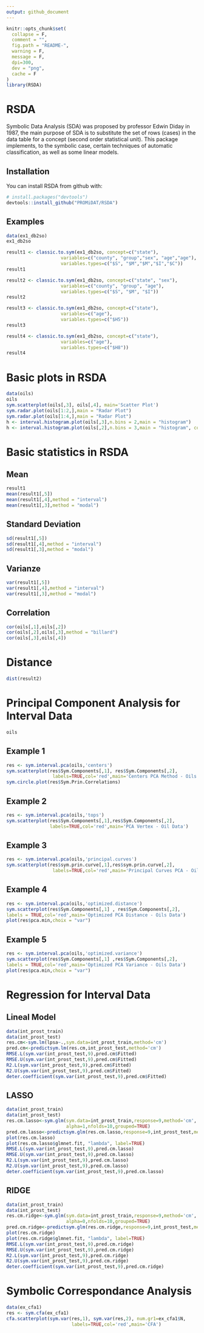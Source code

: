 ```yaml
---
output: github_document
---
```


<!-- README.md is generated from README.Rmd. Please edit that file -->

```r
knitr::opts_chunk$set(
  collapse = F,
  comment = "",
  fig.path = "README-",
  warning = F,
  message = F,
  dpi=300,
  dev = "png",
  cache = F
)
library(RSDA)
```

# RSDA

Symbolic Data Analysis (SDA) was proposed by professor Edwin Diday in 1987, the main purpose of SDA is to substitute the set of rows (cases) in the data table for  a concept (second order statistical unit). This package implements, to the symbolic case, certain techniques of automatic classification, as well as some linear models.

## Installation

You can install RSDA from github with:

```r
# install.packages("devtools")
devtools::install_github("PROMiDAT/RSDA")
```

## Examples

```r
data(ex1_db2so)
ex1_db2so
```

```r
result1 <- classic.to.sym(ex1_db2so, concept=c("state"),
                    variables=c("county", "group","sex", "age","age"),
                    variables.types=c("$S", "$M","$M","$I","$C"))
result1

result2 <- classic.to.sym(ex1_db2so, concept=c("state", "sex"),
                    variables=c("county", "group", "age"),
                    variables.types=c("$S", "$M", "$I"))
result2

result3 <- classic.to.sym(ex1_db2so, concept=c("state"),
                    variables=c("age"),
                    variables.types=c("$H5"))
result3

result4 <- classic.to.sym(ex1_db2so, concept=c("state"),
                    variables=c("age"),
                    variables.types=c("$H8"))
result4
```

# Basic plots in RSDA

```r
data(oils)
oils
sym.scatterplot(oils[,3], oils[,4], main='Scatter Plot')
sym.radar.plot(oils[1:2,],main = "Radar Plot")
sym.radar.plot(oils[1:4,],main = "Radar Plot")
h <- interval.histogram.plot(oils[,3],n.bins = 2,main = "histogram")
h <- interval.histogram.plot(oils[,2],n.bins = 3,main = "histogram", col = "blue")
```


# Basic statistics in RSDA

## Mean

```r
result1
mean(result1[,5])
mean(result1[,4],method = "interval")
mean(result1[,3],method = "modal")
```


## Standard Deviation

```r
sd(result1[,5])
sd(result1[,4],method = "interval")
sd(result1[,3],method = "modal")
```

## Varianze

```r
var(result1[,5])
var(result1[,4],method = "interval")
var(result1[,3],method = "modal")
```

## Correlation

```r
cor(oils[,1],oils[,2])
cor(oils[,2],oils[,3],method = "billard")
cor(oils[,3],oils[,4])
```

# Distance

```r
dist(result2)
```

# Principal Component Analysis for Interval Data

```r
oils
```

## Example 1
```r
res <- sym.interval.pca(oils,'centers')
sym.scatterplot(res$Sym.Components[,1], res$Sym.Components[,2],
                 labels=TRUE,col='red',main='Centers PCA Method - Oils Data')
sym.circle.plot(res$Sym.Prin.Correlations)
```

## Example 2
```r
res <- sym.interval.pca(oils,'tops')
sym.scatterplot(res$Sym.Components[,1],res$Sym.Components[,2],
                labels=TRUE,col='red',main='PCA Vertex - Oil Data')
```

## Example 3

```r
res <- sym.interval.pca(oils,'principal.curves')
sym.scatterplot(res$sym.prin.curve[,1],res$sym.prin.curve[,2],
                 labels=TRUE,col='red',main='Principal Curves PCA - Oils Data')
```

## Example 4

```r
res <- sym.interval.pca(oils,'optimized.distance')
sym.scatterplot(res$Sym.Components[,1] , res$Sym.Components[,2],
labels = TRUE,col='red',main='Optimized PCA Distance - Oils Data')
plot(res$pca.min,choix = "var")
```

## Example 5

```r
res <- sym.interval.pca(oils,'optimized.variance')
sym.scatterplot(res$Sym.Components[,1] ,res$Sym.Components[,2],
labels = TRUE,col='red',main='Optimized PCA Variance - Oils Data')
plot(res$pca.min,choix = "var")
```

# Regression for Interval Data

## Lineal Model

```r
data(int_prost_train)
data(int_prost_test)
res.cm<-sym.lm(lpsa~.,sym.data=int_prost_train,method='cm')
pred.cm<-predictsym.lm(res.cm,int_prost_test,method='cm')
RMSE.L(sym.var(int_prost_test,9),pred.cm$Fitted)
RMSE.U(sym.var(int_prost_test,9),pred.cm$Fitted)
R2.L(sym.var(int_prost_test,9),pred.cm$Fitted)
R2.U(sym.var(int_prost_test,9),pred.cm$Fitted)
deter.coefficient(sym.var(int_prost_test,9),pred.cm$Fitted)
```

## LASSO

```r
data(int_prost_train)
data(int_prost_test)
res.cm.lasso<-sym.glm(sym.data=int_prost_train,response=9,method='cm',
                      alpha=1,nfolds=10,grouped=TRUE)
pred.cm.lasso<-predictsym.glm(res.cm.lasso,response=9,int_prost_test,method='cm')
plot(res.cm.lasso)
plot(res.cm.lasso$glmnet.fit, "lambda", label=TRUE)
RMSE.L(sym.var(int_prost_test,9),pred.cm.lasso)
RMSE.U(sym.var(int_prost_test,9),pred.cm.lasso)
R2.L(sym.var(int_prost_test,9),pred.cm.lasso)
R2.U(sym.var(int_prost_test,9),pred.cm.lasso)
deter.coefficient(sym.var(int_prost_test,9),pred.cm.lasso)
```

## RIDGE

```r
data(int_prost_train)
data(int_prost_test)
res.cm.ridge<-sym.glm(sym.data=int_prost_train,response=9,method='cm',
                      alpha=0,nfolds=10,grouped=TRUE)
pred.cm.ridge<-predictsym.glm(res.cm.ridge,response=9,int_prost_test,method='cm')
plot(res.cm.ridge)
plot(res.cm.ridge$glmnet.fit, "lambda", label=TRUE)
RMSE.L(sym.var(int_prost_test,9),pred.cm.ridge)
RMSE.U(sym.var(int_prost_test,9),pred.cm.ridge)
R2.L(sym.var(int_prost_test,9),pred.cm.ridge)
R2.U(sym.var(int_prost_test,9),pred.cm.ridge)
deter.coefficient(sym.var(int_prost_test,9),pred.cm.ridge)
```

# Symbolic Correspondance Analysis

```r
data(ex_cfa1) 
res <- sym.cfa(ex_cfa1)
cfa.scatterplot(sym.var(res,1), sym.var(res,2), num.gr1=ex_cfa1$N,
                        labels=TRUE,col='red',main='CFA')
```

